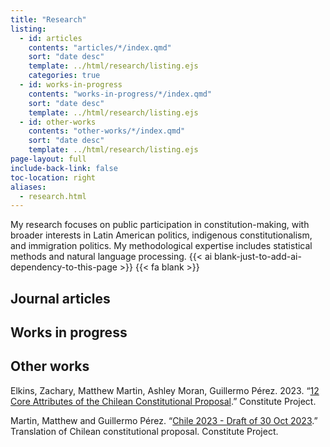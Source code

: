 ```yaml
---
title: "Research"
listing:
  - id: articles
    contents: "articles/*/index.qmd"
    sort: "date desc"
    template: ../html/research/listing.ejs
    categories: true
  - id: works-in-progress
    contents: "works-in-progress/*/index.qmd"
    sort: "date desc"
    template: ../html/research/listing.ejs
  - id: other-works
    contents: "other-works/*/index.qmd"
    sort: "date desc"
    template: ../html/research/listing.ejs
page-layout: full
include-back-link: false
toc-location: right
aliases: 
  - research.html
---
```


My research focuses on public participation in constitution-making, with broader interests in Latin American politics, indigenous constitutionalism, and immigration politics. My methodological expertise includes statistical methods and natural language processing. {{< ai blank-just-to-add-ai-dependency-to-this-page >}} {{< fa blank >}}

## Journal articles

::: {#articles}
:::

## Works in progress

::: {#works-in-progress}
:::

## Other works

Elkins, Zachary, Matthew Martin, Ashley Moran, Guillermo Pérez. 2023. "[12 Core Attributes of the Chilean Constitutional Proposal](https://www.constituteproject.org/data-stories/chile-2023-proposal)." Constitute Project.

Martin, Matthew and Guillermo Pérez. "[Chile 2023 - Draft of 30 Oct 2023](https://www.constituteproject.org/constitution/Chile_2023DD)." Translation of Chilean constitutional proposal. Constitute Project.
